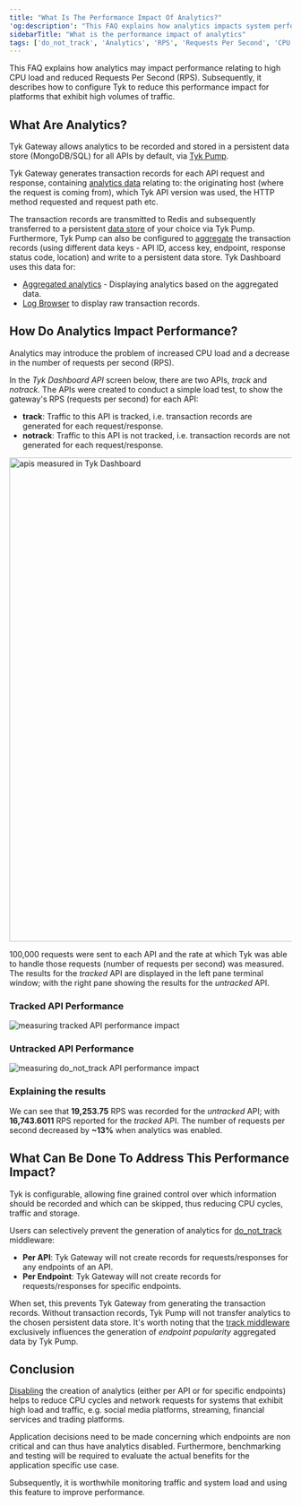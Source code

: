 ```yaml
---
title: "What Is The Performance Impact Of Analytics?"
'og:description': "This FAQ explains how analytics impacts system performance and how to disable using do_not_track"
sidebarTitle: "What is the performance impact of analytics"
tags: ['do_not_track', 'Analytics', 'RPS', 'Requests Per Second', 'CPU', 'high load', 'high traffic']
---
```


This FAQ explains how analytics may impact performance relating to high CPU load and reduced Requests Per Second (RPS). Subsequently, it describes how to configure Tyk to reduce this performance impact for platforms that exhibit high volumes of traffic.

## What Are Analytics?
Tyk Gateway allows analytics to be recorded and stored in a persistent data store (MongoDB/SQL) for all APIs by default, via [Tyk Pump](/5.6/tyk-stack/tyk-pump/tyk-analytics-record-fields).

Tyk Gateway generates transaction records for each API request and response, containing [analytics data](/5.6/tyk-stack/tyk-pump/tyk-analytics-record-fields) relating to: the originating host (where the request is coming from), which Tyk API version was used, the HTTP method requested and request path etc.

The transaction records are transmitted to Redis and subsequently transferred to a persistent [data store](/5.6/tyk-stack/tyk-pump/other-data-stores) of your choice via Tyk Pump. Furthermore, Tyk Pump can also be configured to [aggregate](/5.6/tyk-dashboard-analytics#aggregated-analytics) the transaction records (using different data keys - API ID, access key, endpoint, response status code, location) and write to a persistent data store. Tyk Dashboard uses this data for:
- [Aggregated analytics](/5.6/tyk-dashboard-analytics) - Displaying analytics based on the aggregated data.
- [Log Browser](/5.6/tyk-stack/tyk-manager/analytics/log-browser) to display raw transaction records.

## How Do Analytics Impact Performance?

Analytics may introduce the problem of increased CPU load and a decrease in the number of requests per second (RPS).

In the *Tyk Dashboard API* screen below, there are two APIs, *track* and *notrack*. The APIs were created to conduct a simple load test, to show the gateway's RPS (requests per second) for each API:

- **track**: Traffic to this API is tracked, i.e. transaction records are generated for each request/response.
- **notrack**: Traffic to this API is not tracked, i.e. transaction records are not generated for each request/response.

<img src="/img/faq/do-not-track-usage-scenario/dashboard_apis_measured.png" alt="apis measured in Tyk Dashboard" width="864" />

100,000 requests were sent to each API and the rate at which Tyk was able to handle those requests (number of requests per second) was measured. The results for the *tracked* API are displayed in the left pane terminal window; with the right pane showing the results for the *untracked* API.

### Tracked API Performance

<img src="/img/faq/do-not-track-usage-scenario/track.png" alt="measuring tracked API performance impact" />

### Untracked API Performance

<img src="/img/faq/do-not-track-usage-scenario/notrack.png" alt="measuring do_not_track API performance impact" />

### Explaining the results

We can see that **19,253.75** RPS was recorded for the *untracked* API; with **16,743.6011** RPS reported for the *tracked* API. The number of requests per second decreased by **~13%** when analytics was enabled.

## What Can Be Done To Address This Performance Impact?

Tyk is configurable, allowing fine grained control over which information should be recorded and which can be skipped, thus reducing CPU cycles, traffic and storage.

Users can selectively prevent the generation of analytics for
[do_not_track](/5.6/product-stack/tyk-gateway/middleware/do-not-track-middleware) middleware:
- **Per API**: Tyk Gateway will not create records for requests/responses for any endpoints of an API.
- **Per Endpoint**: Tyk Gateway will not create records for requests/responses for specific endpoints.

When set, this prevents Tyk Gateway from generating the transaction records. Without transaction records, Tyk Pump will not transfer analytics to the chosen persistent data store. It's worth noting that the [track middleware](/5.6/product-stack/tyk-dashboard/advanced-configurations/analytics/activity-by-endpoint) exclusively influences the generation of *endpoint popularity* aggregated data by Tyk Pump.

## Conclusion

[Disabling](/5.6/product-stack/tyk-gateway/middleware/do-not-track-middleware)  the creation of analytics (either per API or for specific endpoints) helps to reduce CPU cycles and network requests for systems that exhibit high load and traffic, e.g. social media platforms, streaming, financial services and trading platforms.

Application decisions need to be made concerning which endpoints are non critical and can thus have analytics disabled. Furthermore, benchmarking and testing will be required to evaluate the actual benefits for the application specific use case.

Subsequently, it is worthwhile monitoring traffic and system load and using this feature to improve performance. 
